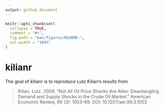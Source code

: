```yaml
---
output: github_document
---
```


<!-- README.md is generated from README.Rmd. Please edit that file -->

```r
knitr::opts_chunk$set(
  collapse = TRUE,
  comment = "#>",
  fig.path = "man/figures/README-",
  out.width = "100%"
)
```

# kilianr

<!-- badges: start -->
<!-- badges: end -->

The goal of kilianr is to reproduce Lutz Kilian's results from

> Kilian, Lutz. 2009. "Not All Oil Price Shocks Are Alike: Disentangling Demand and Supply Shocks in the Crude Oil Market." American Economic Review, 99 (3): 1053–69.  DOI: 10.1257/aer.99.3.1053


<!-- ## Installation -->

<!-- You can install the development version of kilianr from [GitHub](https://github.com/) with: -->

<!-- ``` r -->
<!-- # install.packages("devtools") -->
<!-- devtools::install_github("richryan/kilianr") -->
<!-- ``` -->

<!-- ## Example -->

<!-- This is a basic example which shows you how to solve a common problem: -->

<!-- # ```{r example} -->
<!-- # library(kilianr) -->
<!-- ## basic example code -->
<!-- # ``` -->

<!-- What is special about using `README.Rmd` instead of just `README.md`? You can include R chunks like so: -->

<!-- ```{r cars} -->
<!-- summary(cars) -->
<!-- ``` -->

<!-- You'll still need to render `README.Rmd` regularly, to keep `README.md` up-to-date. `devtools::build_readme()` is handy for this. You could also use GitHub Actions to re-render `README.Rmd` every time you push. An example workflow can be found here: <https://github.com/r-lib/actions/tree/v1/examples>. -->

<!-- You can also embed plots, for example: -->

<!-- ```{r pressure, echo = FALSE} -->
<!-- plot(pressure) -->
<!-- ``` -->

<!-- In that case, don't forget to commit and push the resulting figure files, so they display on GitHub and CRAN. -->

